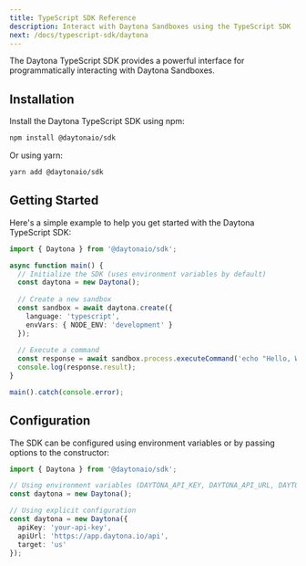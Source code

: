 ```yaml
---
title: TypeScript SDK Reference
description: Interact with Daytona Sandboxes using the TypeScript SDK
next: /docs/typescript-sdk/daytona
---
```


The Daytona TypeScript SDK provides a powerful interface for programmatically interacting with Daytona Sandboxes.

## Installation

Install the Daytona TypeScript SDK using npm:

```bash
npm install @daytonaio/sdk
```

Or using yarn:

```bash
yarn add @daytonaio/sdk
```

## Getting Started

Here's a simple example to help you get started with the Daytona TypeScript SDK:

```typescript
import { Daytona } from '@daytonaio/sdk';

async function main() {
  // Initialize the SDK (uses environment variables by default)
  const daytona = new Daytona();
  
  // Create a new sandbox
  const sandbox = await daytona.create({
    language: 'typescript',
    envVars: { NODE_ENV: 'development' }
  });
  
  // Execute a command
  const response = await sandbox.process.executeCommand('echo "Hello, World!"');
  console.log(response.result);
}

main().catch(console.error);
```

## Configuration

The SDK can be configured using environment variables or by passing options to the constructor:

```typescript
import { Daytona } from '@daytonaio/sdk';

// Using environment variables (DAYTONA_API_KEY, DAYTONA_API_URL, DAYTONA_TARGET)
const daytona = new Daytona();

// Using explicit configuration
const daytona = new Daytona({
  apiKey: 'your-api-key',
  apiUrl: 'https://app.daytona.io/api',
  target: 'us'
});
```
